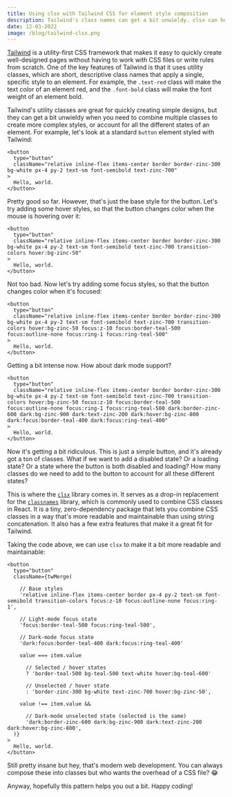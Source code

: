 ```yaml
---
title: Using clsx with Tailwind CSS for element style composition
description: Tailwind's class names can get a bit unwieldy. clsx can help.
date: 12-03-2022
image: /blog/tailwind-clsx.png
---
```


[Tailwind](https://tailwindcss.com/) is a utility-first CSS framework that makes it easy to quickly create well-designed pages without having to work with CSS files or write rules from scratch. One of the key features of Tailwind is that it uses utility classes, which are short, descriptive class names that apply a single, specific style to an element. For example, the `.text-red` class will make the text color of an element red, and the `.font-bold` class will make the font weight of an element bold.

Tailwind's utility classes are great for quickly creating simple designs, but they can get a bit unwieldy when you need to combine multiple classes to create more complex styles, or account for all the different states of an element. For example, let's look at a standard `button` element styled with Tailwind:

```tsx title="button.tsx"
<button
  type="button"
  className="relative inline-flex items-center border border-zinc-300 bg-white px-4 py-2 text-sm font-semibold text-zinc-700"
>
  Hello, world.
</button>
```

Pretty good so far. However, that's just the base style for the button. Let's try adding some hover styles, so that the button changes color when the mouse is hovering over it:

```tsx title="button.tsx"
<button
  type="button"
  className="relative inline-flex items-center border border-zinc-300 bg-white px-4 py-2 text-sm font-semibold text-zinc-700 transition-colors hover:bg-zinc-50"
>
  Hello, world.
</button>
```

Not too bad. Now let's try adding some focus styles, so that the button changes color when it's focused:

```tsx title="button.tsx"
<button
  type="button"
  className="relative inline-flex items-center border border-zinc-300 bg-white px-4 py-2 text-sm font-semibold text-zinc-700 transition-colors hover:bg-zinc-50 focus:z-10 focus:border-teal-500 focus:outline-none focus:ring-1 focus:ring-teal-500"
>
  Hello, world.
</button>
```

Getting a bit intense now. How about dark mode support?

```tsx title="button.tsx"
<button
  type="button"
  className="relative inline-flex items-center border border-zinc-300 bg-white px-4 py-2 text-sm font-semibold text-zinc-700 transition-colors hover:bg-zinc-50 focus:z-10 focus:border-teal-500 focus:outline-none focus:ring-1 focus:ring-teal-500 dark:border-zinc-600 dark:bg-zinc-900 dark:text-zinc-200 dark:hover:bg-zinc-800 dark:focus:border-teal-400 dark:focus:ring-teal-400"
>
  Hello, world.
</button>
```

Now it's getting a bit ridiculous. This is just a simple button, and it's already got a ton of classes. What if we want to add a disabled state? Or a loading state? Or a state where the button is both disabled and loading? How many classes do we need to add to the button to account for all these different states?

This is where the [`clsx`](https://www.npmjs.com/package/clsx) library comes in. It serves as a drop-in replacement for the [`classnames`](https://www.npmjs.com/package/classnames) library, which is commonly used to combine CSS classes in React. It is a tiny, zero-dependency package that lets you combine CSS classes in a way that's more readable and maintainable than using string concatenation. It also has a few extra features that make it a great fit for Tailwind.

Taking the code above, we can use `clsx` to make it a bit more readable and maintainable:

```tsx title="button.tsx"
<button
  type="button"
  className={twMerge(

    // Base styles
    'relative inline-flex items-center border px-4 py-2 text-sm font-semibold transition-colors focus:z-10 focus:outline-none focus:ring-1',

    // Light-mode focus state
    'focus:border-teal-500 focus:ring-teal-500',

    // Dark-mode focus state
    'dark:focus:border-teal-400 dark:focus:ring-teal-400'

    value === item.value

      // Selected / hover states
      ? 'border-teal-500 bg-teal-500 text-white hover:bg-teal-600'

      // Unselected / hover state
      : 'border-zinc-300 bg-white text-zinc-700 hover:bg-zinc-50',

    value !== item.value &&

      // Dark-mode unselected state (selected is the same)
      'dark:border-zinc-600 dark:bg-zinc-900 dark:text-zinc-200 dark:hover:bg-zinc-800',
  )}
>
  Hello, world.
</button>
```

Still pretty insane but hey, that's modern web development. You can always compose these into classes but who wants the overhead of a CSS file? 😂

Anyway, hopefully this pattern helps you out a bit. Happy coding!
